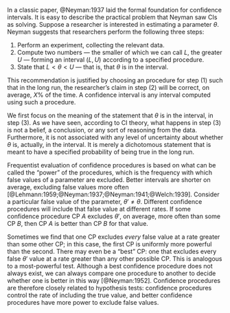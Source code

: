 In a classic paper, @Neyman:1937 laid the formal foundation for confidence intervals. It is easy to describe the practical problem that Neyman saw CIs as solving. Suppose a researcher is interested in estimating a parameter $\theta$. Neyman suggests that researchers perform the following three steps:

1.  Perform an experiment, collecting the relevant data.
2.  Compute two numbers &mdash; the smaller of which we can call $L$, the greater $U$ &mdash; forming an interval $(L,U)$ according to a specified procedure.
3.  State that $L<\theta<U$ &mdash; that is, that $\theta$ is in the interval.

This recommendation is justified by choosing an procedure for step (1) such that in the long run, the researcher's claim in step (2) will be correct, on average, $X\%$ of the time. A confidence interval is any interval computed using such a procedure. 

We first focus on the meaning of the statement that $\theta$ is in the interval, in step (3). As we have seen, according to CI theory, what happens in step (3) is not a belief, a conclusion, or any sort of reasoning from the data. Furthermore, it is not associated with any level of uncertainty about whether $\theta$ is, actually, in the interval. It is merely a dichotomous statement that is meant to have a specified probability of being true in the long run. 

Frequentist evaluation of confidence procedures is based on what can be called the "power" of the procedures, which is the frequency with which false values of a parameter are excluded.  Better intervals are shorter on average, excluding false values more often [@Lehmann:1959;@Neyman:1937;@Neyman:1941;@Welch:1939]. Consider a particular false value of the parameter, $\theta'\neq\theta$. Different confidence procedures will include that false value at different rates. If some confidence procedure CP $A$ excludes $\theta'$, on average, more often than some CP $B$, then CP $A$ is better than CP $B$ for that value. 

Sometimes we find that one CP excludes *every* false value at a rate greater than some other CP; in this case, the first CP is uniformly more powerful than the second. There may even be a "best" CP: one that excludes every false $\theta'$ value at a rate greater than any other possible CP. This is analogous to a most-powerful test. Although a best confidence procedure does not always exist, we can always compare one procedure to another to decide whether one is better in this way [@Neyman:1952]. Confidence procedures are therefore closely related to hypothesis tests: confidence procedures control the rate of including the true value, and better confidence procedures have more power to exclude false values.



